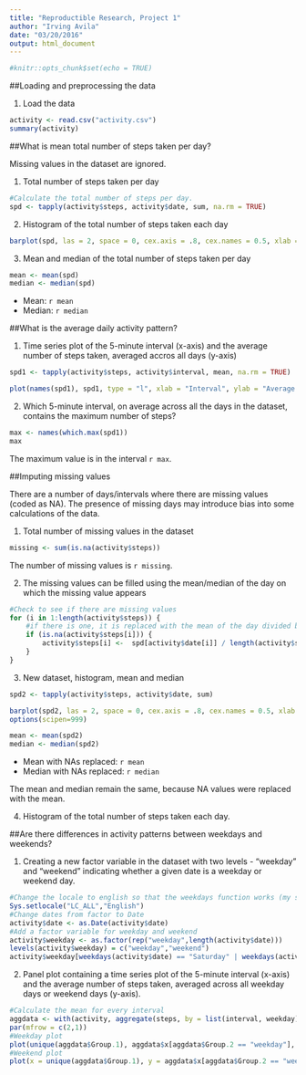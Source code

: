 ---
title: "Reproductible Research, Project 1"
author: "Irving Avila"
date: "03/20/2016"
output: html_document
---

```{r setup, include=FALSE}
#knitr::opts_chunk$set(echo = TRUE)
```

##Loading and preprocessing the data


1. Load the data

```{r readData}
activity <- read.csv("activity.csv")
summary(activity)
```


##What is mean total number of steps taken per day?

Missing values in the dataset are ignored.

1. Total number of steps taken per day

```{r steps}
#Calculate the total number of steps per day.
spd <- tapply(activity$steps, activity$date, sum, na.rm = TRUE)
```

2. Histogram of the total number of steps taken each day

```{r histogram, fig.path = "figures/"}
barplot(spd, las = 2, space = 0, cex.axis = .8, cex.names = 0.5, xlab = "Date", ylab = "Steps")
```

3. Mean and median of the total number of steps taken per day

```{r meanmedian}
mean <- mean(spd)
median <- median(spd)
```
* Mean: `r mean`
* Median: `r median`

##What is the average daily activity pattern?

1. Time series plot of the 5-minute interval (x-axis) and the average number of steps taken, averaged accros all days (y-axis)

```{r plot}
spd1 <- tapply(activity$steps, activity$interval, mean, na.rm = TRUE)
```

```{r plot1, fig.path = "figures/"}
plot(names(spd1), spd1, type = "l", xlab = "Interval", ylab = "Average steps over all days")
```

2. Which 5-minute interval, on average across all the days in the dataset, contains the maximum number of steps?

```{r maxsteps}
max <- names(which.max(spd1))
max
```
The maximum value is in the interval `r max`. 


##Imputing missing values

There are a number of days/intervals where there are missing values (coded as NA). The presence of missing days may introduce bias into some calculations of the data.

1. Total number of missing values in the dataset

```{r missing}
missing <- sum(is.na(activity$steps))
```
The number of missing values is `r missing`.

2. The missing values can be filled using the mean/median of the day on which the missing value appears

```{r replace}
#Check to see if there are missing values
for (i in 1:length(activity$steps)) {
    #if there is one, it is replaced with the mean of the day divided by the total of intervals.
    if (is.na(activity$steps[i])) {
        activity$steps[i] <-  spd[activity$date[i]] / length(activity$steps[activity$date == activity$date[i]])
    }
}
```

3. New dataset, histogram, mean and median

```{r newset}
spd2 <- tapply(activity$steps, activity$date, sum)
```

```{r hist2, fig.path = "figures/"}
barplot(spd2, las = 2, space = 0, cex.axis = .8, cex.names = 0.5, xlab = "Date", ylab = "Steps (with NAs replaced)")
options(scipen=999)
```

```{r meanmedian2}
mean <- mean(spd2)
median <- median(spd2)
```

* Mean with NAs replaced: `r mean`
* Median with NAs replaced: `r median`

The mean and median remain the same, because NA values were replaced with the mean.

4. Histogram of the total number of steps taken each day.

##Are there differences in activity patterns between weekdays and weekends?

1. Creating a  new factor variable in the dataset with two levels - "weekday" and "weekend" indicating whether a given date is a weekday or weekend day.

```{r week}
#Change the locale to english so that the weekdays function works (my system language isn't english)
Sys.setlocale("LC_ALL","English")
#Change dates from factor to Date
activity$date <- as.Date(activity$date)
#Add a factor variable for weekday and weekend
activity$weekday <- as.factor(rep("weekday",length(activity$date)))
levels(activity$weekday) = c("weekday","weekend")
activity$weekday[weekdays(activity$date) == "Saturday" | weekdays(activity$date) == "Sunday"] <- "weekend"

```

2. Panel plot containing a time series plot of the 5-minute interval (x-axis) and the average number of steps taken, averaged across all weekday days or weekend days (y-axis).

```{r plot2, fig.path = "figures/"}
#Calculate the mean for every interval
aggdata <- with(activity, aggregate(steps, by = list(interval, weekday), FUN = mean))
par(mfrow = c(2,1))
#Weekday plot
plot(unique(aggdata$Group.1), aggdata$x[aggdata$Group.2 == "weekday"], xlab = "Interval", ylab = "Average steps", main = "Weekdays", type = "l")
#Weekend plot
plot(x = unique(aggdata$Group.1), y = aggdata$x[aggdata$Group.2 == "weekend"], xlab = "Interval", ylab = "Average steps", main = "Weekends", type = "l")
```
